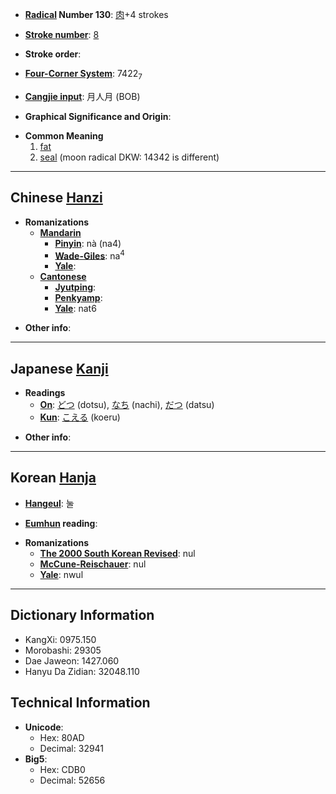 * '''[[Wiktionary:Chinese radical index| Radical]] Number 130''': [[Wiktionary:Chinese radical index 肉|肉]]+4 strokes

* '''[[Wiktionary:Chinese total strokes index|Stroke number]]''': [[Wiktionary:Chinese total strokes index 8|8]]

* '''Stroke order''': 

* '''[[Wiktionary:Chinese four corner index|Four-Corner System]]''': 7422<sub>7</sub>

* '''[[Wiktionary:Chinese Cangjie index|Cangjie input]]''': 月人月 (BOB)

* '''Graphical Significance and Origin''': 

* '''Common Meaning'''
*#[[fat]]
*# [[seal]] (moon radical DKW: 14342 is different)

----

== Chinese [[Hanzi]] ==

* '''Romanizations'''
** '''[[Mandarin]]'''
*** '''[[Pinyin]]''': nà (na4)
*** '''[[Wade-Giles]]''': na<sup>4</sup>
*** '''[[Yale]]''': 
** '''[[Cantonese]]'''
*** '''[[Jyutping]]''':
*** '''[[Penkyamp]]''': 
*** '''[[Yale]]''': nat6

* '''Other info''': 

----

== Japanese [[Kanji]] ==

* '''Readings'''
** '''[[On]]''': [[どつ]] (dotsu), [[なち]] (nachi), [[だつ]] (datsu)
** '''[[Kun]]''': [[こえる]] (koeru)

* '''Other info''':  

----

== Korean [[Hanja]] ==

* '''[[Hangeul]]''': 눌

* '''[[Eumhun]] reading''': 

* '''Romanizations'''
** '''[[The 2000 South Korean Revised Romanization|The 2000 South Korean Revised]]''': nul
** '''[[McCune-Reischauer]]''': nul
** '''[[Yale]]''': nwul

----

== Dictionary Information ==

* KangXi: 0975.150
* Morobashi: 29305
* Dae Jaweon: 1427.060
* Hanyu Da Zidian: 32048.110

== Technical Information ==

* '''Unicode''':
** Hex: 80AD
** Decimal: 32941
* '''Big5''':
** Hex: CDB0
** Decimal: 52656
